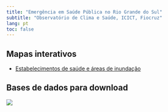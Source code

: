 ```yaml
---
title: "Emergência em Saúde Pública no Rio Grande do Sul"
subtitle: "Observatório de Clima e Saúde, ICICT, Fiocruz"
lang: pt
toc: false
---
```


## Mapas interativos

-   [Estabelecimentos de saúde e áreas de inundação](https://rfsaldanha.github.io/sauders/maps/cnes){target="_blank"}

## Bases de dados para download

[![](https://zenodo.org/badge/DOI/10.5281/zenodo.11164564.svg)](https://doi.org/10.5281/zenodo.11164564){target="_blank"}

